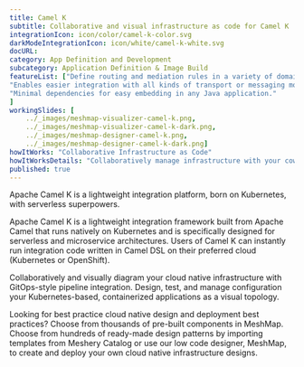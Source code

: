 ```yaml
---
title: Camel K  
subtitle: Collaborative and visual infrastructure as code for Camel K
integrationIcon: icon/color/camel-k-color.svg
darkModeIntegrationIcon: icon/white/camel-k-white.svg
docURL: 
category: App Definition and Development
subcategory: Application Definition & Image Build
featureList: ["Define routing and mediation rules in a variety of domain-specific languages.",
"Enables easier integration with all kinds of transport or messaging models.",
"Minimal dependencies for easy embedding in any Java application."
]
workingSlides: [
    ../_images/meshmap-visualizer-camel-k.png,
    ../_images/meshmap-visualizer-camel-k-dark.png,
    ../_images/meshmap-designer-camel-k.png,
    ../_images/meshmap-designer-camel-k-dark.png]
howItWorks: "Collaborative Infrastructure as Code"
howItWorksDetails: "Collaboratively manage infrastructure with your coworkers synchronously sharing the same designs."
published: true
---
```

<p>
    Apache Camel K is a lightweight integration platform, born on Kubernetes, with serverless superpowers.
</p>
<p>Apache Camel K is a lightweight integration framework built from Apache Camel that runs natively on Kubernetes and is specifically designed for serverless and microservice architectures.
Users of Camel K can instantly run integration code written in Camel DSL on their preferred cloud (Kubernetes or OpenShift).</p>
<p>
    Collaboratively and visually diagram your cloud native infrastructure with GitOps-style pipeline integration. Design, test, and manage configuration your Kubernetes-based, containerized applications as a visual topology.
</p>
<p>
    Looking for best practice cloud native design and deployment best practices? Choose from thousands of pre-built components in MeshMap. Choose from hundreds of ready-made design patterns by importing templates from Meshery Catalog or use our low code designer, MeshMap, to create and deploy your own cloud native infrastructure designs.
</p>